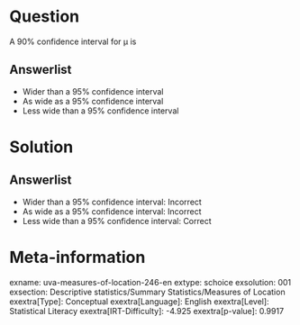 Question
========

A 90% confidence interval for μ is

Answerlist
----------

* Wider than a 95% confidence interval
* As wide as a 95% confidence interval
* Less wide than a 95% confidence interval

Solution
========

Answerlist
----------

* Wider than a 95% confidence interval: Incorrect
* As wide as a 95% confidence interval: Incorrect
* Less wide than a 95% confidence interval: Correct

Meta-information
================
exname: uva-measures-of-location-246-en
extype: schoice
exsolution: 001
exsection: Descriptive statistics/Summary Statistics/Measures of Location
exextra[Type]: Conceptual
exextra[Language]: English
exextra[Level]: Statistical Literacy
exextra[IRT-Difficulty]: -4.925
exextra[p-value]: 0.9917
